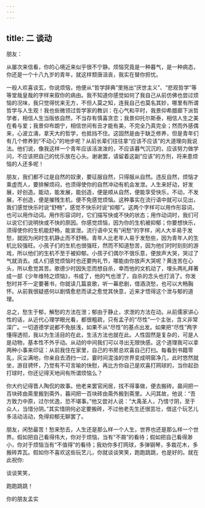 ```yaml
---
---
---
```

title: 二 谈动
---




朋友：

从屡次来信看，你的心境近来似乎很不宁静。烦恼究竟是一种暮气，是一种病态，你还是一个十八九岁的青年，就这样颓唐沮丧，我实在替你担忧。

一般人欢喜谈玄，你说烦恼，他便从“哲学辞典”里拖出“厌世主义”、“悲观哲学”等等堂哉皇哉的字样来叙你的病由。我不知道你感觉如何了我自己从前仿佛也尝过烦恼的况味，我只觉得忧来无方，不但人莫之知，连我自己也莫名其妙，哪里有所谓哲学与人生观！我也些微领过哲学家的教训：在心气和平时，我景仰希腊廊下派哲学者，相信人生当阪依自然，不当存有慎喜贪恋；我景仰托尔斯泰，相信人生之美在肴与爱；我景仰布朗宁，相信世间有丑才能有美，不完全乃真完全；然而外感偶来，心波立涌，拿天大的哲学，也抵挡不住。这固然是由于缺乏修养，但是青年们有几个修养到“不动心”的地步呢？从前长辈们往往拿“应该不应该”的大道理向我说法。他们说，像我这样一个青年应该活泼泼的，不应该暮气沉沉的，应该努力做学问，不应该把自己的忧乐放在心头。谢谢罢，请留着这副“应该”的方剂，将来患烦恼的人还多呢！

朋友，我们都不过是自然的奴隶，要征服自然，只得服从自然。违反自然，烦恼才乘虚而人，要排解烦闷，也须得使你的自然冲动有机会发泄。人生来好动，好发展，好创造。能动，能发展，能创造，便是顺从自然，便能享受快乐，不动，不发展，不创造，便是摧残生机，便不免感觉烦恼。这种事实在流行语中就可以见出，我们感觉快乐时说“舒畅”，感觉不快乐时说“抑郁”。这两个字样可以用作形容词，也可以用作动词。用作形容词时，它们描写快或不快的状态；用作动词时，我们可以说它们说明快或不快的原因。你感觉烦恼，因为你的生机被抑郁；你要想快乐，须得使你的生机能舒畅，能宣泄。流行语中又有“闲愁”的字样，闲人大半易于发愁，就因为闲时生机静止而不舒畅。青年人比老年人易于发愁些，因为青年人的生机比较强旺。小孩子们的生机也很强旺，然而不知道愁苦，因为他们时时刻刻的游戏，所以他们的生机不至于被抑郁。小孩子们偶尔不很乐意，便放声大哭，哭过了气就消去。成人们感觉烦恼时也还要拘礼节，哪能由你放声大哭呢？黄连苦在心头，所以愈觉其苦。歌德少时因失恋而想自杀，幸而他的文机动了，埋头两礼拜著成一部《少年维特之烦恼》，书成了，他的气也泄了，自杀的念头也打消了。你发愁时并不一定要著书，你就读几篇哀歌，听一幕悲剧，借酒浇愁，也可以大畅胸怀。从前我很疑惑何以剧情愈悲而读之愈觉其快意，近来才悟得这个泄与郁的道理。

总之，愁生于郁，解愁的方法在泄；郁由于静止，求泄的方法在动。从前儒家讲心性的话，从近代心理学眼光看，都很粗疏，只有孟子的“尽性”一个主张，含义非常深广。一切道德学说都不免肤浅，如果不从“尽性”的基点出发。如果把“尽性”两字懂得透彻，我以为生活目的在此，生活方法也就在此。人性固然是复杂的，可是人是动物，基本性不外乎动。从动的中间我们可以寻出无限快感。这个道理我可以拿两种小事来印证：从前我住在家里，自己的书房总欢喜自己打扫。每看到书籍零乱，灰尘满地，你亲自去洒扫一过，霎时间混浊的世界变成明窗净几，此时悠然就坐，游目骋怀，乃觉有不可言喻的快慰，再比方你自己是欢喜打网球的，当你起劲打球时，你还记得天地间有所谓烦恼么？

你大约记得晋人陶侃的故事。他老来罢官闲居，找不得事做，便去搬砖。晨间把一百块砖由斋里搬到斋外，暮间把一百块砖由斋外搬到斋里。人问其故，他说：“吾方致力中原，过尔优逸，恐不堪事。”他又尝对人说：“大禹圣人，乃惜寸阴，至于众人，当惜分阴。”其实惜阴何必定要搬砖，不过他老先生还很茁壮，借这个玩艺儿多活动活动，免得抑郁无聊罢了。

朋友，闲愁最苦！愁来愁去，人生还是那么样一个人生，世界也还是那么样一个世界。假如把自己看得伟大，你对于烦恼，当有“不屑”的看待；假如把自己看得渺小，你对于烦恼当有“不值得”的看待；我劝你多打网球，多弹钢琴，多栽花木，多搬砖弄瓦。假如你不喜欢这些玩艺儿，你就谈谈笑笑，跑跑跳跳，也是好的。就在此祝你:

谈谈笑笑，

跑跑跳跳！

你的朋友孟实